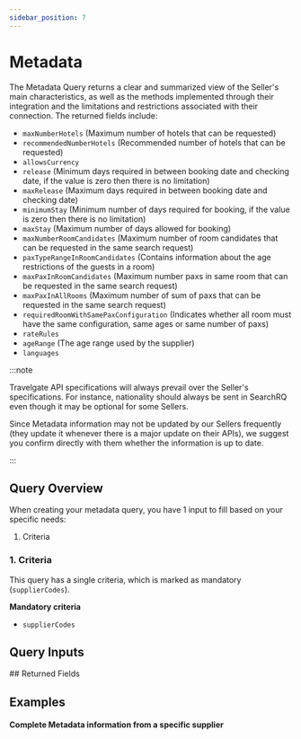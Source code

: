 ```yaml
---
sidebar_position: 7
---
```




# Metadata

The Metadata Query returns a clear and summarized view of the Seller's main characteristics, as well as the methods implemented through their integration and the limitations and restrictions associated with their connection. The returned fields include:

* `maxNumberHotels` (Maximum number of hotels that can be requested)
* `recommendedNumberHotels` (Recommended number of hotels that can be requested)
* `allowsCurrency`
* `release` (Minimum days required in between booking date and checking date, if the value is zero then there is no limitation)
* `maxRelease` (Maximum days required in between booking date and checking date)
* `minimumStay` (Minimum number of days required for booking, if the value is zero then there is no limitation)
* `maxStay` (Maximum number of days allowed for booking)
* `maxNumberRoomCandidates` (Maximum number of room candidates that can be requested in the same search request)
* `paxTypeRangeInRoomCandidates` (Contains information about the age restrictions of the guests in a room)
* `maxPaxInRoomCandidates` (Maximum number paxs in same room that can be requested in the same search request)
* `maxPaxInAllRooms` (Maximum number of sum of paxs that can be requested in the same search request)
* `requiredRoomWithSamePaxConfiguration` (Indicates whether all room must have the same configuration, same ages or same number of paxs)
* `rateRules`
* `ageRange` (The age range used by the supplier)
* `languages` 

:::note

Travelgate API specifications will always prevail over the Seller's specifications. For instance, nationality should always be sent in SearchRQ even though it may be optional for some Sellers.

Since Metadata information may not be updated by our Sellers frequently (they update it whenever there is a major update on their APIs), we suggest you confirm directly with them whether the information is up to date.

:::

## Query Overview

When creating your metadata query, you have 1 input to fill based on your specific needs:

1. Criteria

### 1. Criteria    

This query has a single criteria, which is marked as mandatory (`supplierCodes`).

**Mandatory criteria**
* `supplierCodes`

## Query Inputs

<HotelXMetadataQueryInput />
## Returned Fields

<MetadataConnection />


## Examples

#### Complete Metadata information from a specific supplier

<GraphqlSample query={metadataQuery} variables={metadataVariables} />
